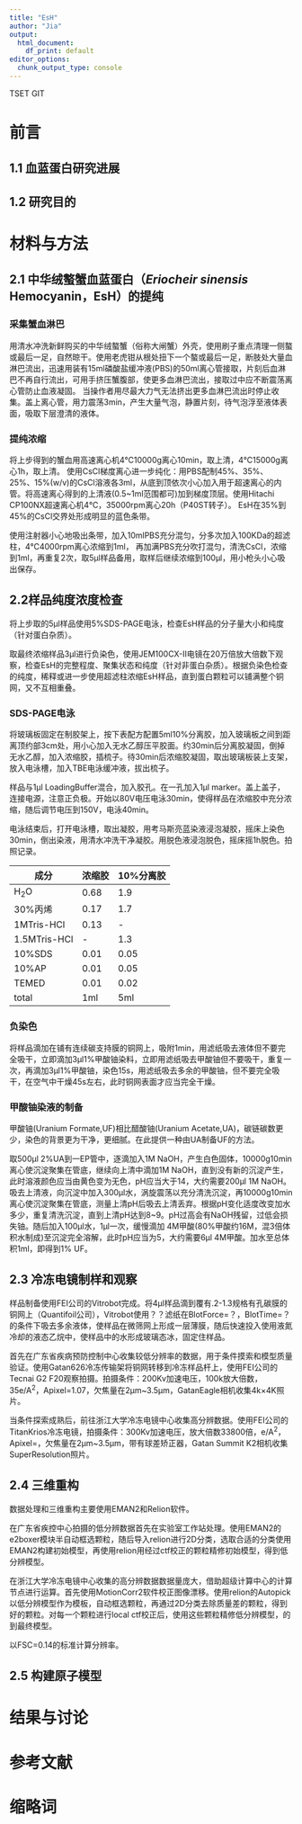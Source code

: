```yaml
---
title: "EsH"
author: "Jia"
output: 
  html_document: 
    df_print: default
editor_options: 
  chunk_output_type: console
---
```


TSET GIT

# 前言

## 1.1 血蓝蛋白研究进展

## 1.2 研究目的

# 材料与方法
## 2.1 中华绒螯蟹血蓝蛋白（*Eriocheir sinensis* Hemocyanin，EsH）的提纯
### 采集蟹血淋巴
用清水冲洗新鲜购买的中华绒螯蟹（俗称大闸蟹）外壳，使用刷子重点清理一侧螯或最后一足，自然晾干。使用老虎钳从根处扭下一个螯或最后一足，断肢处大量血淋巴流出，迅速用装有15ml磷酸盐缓冲液(PBS)的50ml离心管接取，片刻后血淋巴不再自行流出，可用手挤压蟹腹部，使更多血淋巴流出，接取过中应不断震荡离心管防止血液凝固。 当操作者用尽最大力气无法挤出更多血淋巴流出时停止收集。盖上离心管，用力震荡3min，产生大量气泡，静置片刻，待气泡浮至液体表面，吸取下层澄清的液体。

### 提纯浓缩
将上步得到的蟹血用高速离心机4℃10000g离心10min，取上清，4℃15000g离心1h，取上清。
使用CsCl梯度离心进一步纯化：用PBS配制45%、35%、25%、15%(w/v)的CsCl溶液各3ml，从底到顶依次小心加入用于超速离心的内管。将高速离心得到的上清液(0.5~1ml范围都可)加到梯度顶层。使用Hitachi CP100NX超速离心机4℃，35000rpm离心20h（P40ST转子）。
EsH在35%到45%的CsCl交界处形成明显的蓝色条带。

使用注射器小心地吸出条带，加入10mlPBS充分混匀，分多次加入100KDa的超滤柱，4℃4000rpm离心浓缩到1ml，
再加满PBS充分吹打混匀，清洗CsCl，浓缩到1ml，再重复2次，取5μl样品备用，取样后继续浓缩到100μl，用小枪头小心吸出保存。

## 2.2样品纯度浓度检查
将上步取的5μl样品使用5%SDS-PAGE电泳，检查EsH样品的分子量大小和纯度（针对蛋白杂质）。

取最终浓缩样品3μl进行负染色，使用JEM100CX-II电镜在20万倍放大倍数下观察，检查EsH的完整程度、聚集状态和纯度（针对非蛋白杂质）。根据负染色检查的纯度，稀释或进一步使用超滤柱浓缩EsH样品，直到蛋白颗粒可以铺满整个铜网，又不互相重叠。

### SDS-PAGE电泳
将玻璃板固定在制胶架上，按下表配方配置5ml10%分离胶，加入玻璃板之间到距离顶约部3cm处，用小心加入无水乙醇压平胶面。约30min后分离胶凝固，倒掉无水乙醇，加入浓缩胶，插梳子。待30min后浓缩胶凝固，取出玻璃板装上支架，放入电泳槽，加入TBE电泳缓冲液，拔出梳子。

样品与1μl LoadingBuffer混合，加入胶孔。在一孔加入1μl marker。盖上盖子，连接电源，注意正负极。开始以80V电压电泳30min，使得样品在浓缩胶中充分浓缩，随后调节电压到150V，电泳40min。

电泳结束后，打开电泳槽，取出凝胶，用考马斯亮蓝染液浸泡凝胶，摇床上染色30min，倒出染液，用清水冲洗干净凝胶。用脱色液浸泡脱色，摇床摇1h脱色。拍照记录。

成分 | 浓缩胶 | 10%分离胶
---|---|---
H~2~O|0.68|1.9
30%丙烯|0.17|1.7
1MTris-HCl|0.13|-
1.5MTris-HCl|-|1.3
10%SDS|0.01|0.05
10%AP|0.01|0.05
TEMED|0.01|0.02
total|1ml|5ml

### 负染色
将样品滴加在铺有连续碳支持膜的铜网上，吸附1min，用滤纸吸去液体但不要完全吸干，立即滴加3μl1%甲酸铀染料，立即用滤纸吸去甲酸铀但不要吸干，重复一次，再滴加3μl1%甲酸铀，染色15s，用滤纸吸去多余的甲酸铀，但不要完全吸干，在空气中干燥45s左右，此时铜网表面才应当完全干燥。

### 甲酸铀染液的制备
甲酸铀(Uranium Formate,UF)相比醋酸铀(Uranium Acetate,UA)，碳链碳数更少，染色的背景更为干净，更细腻。在此提供一种由UA制备UF的方法。

取500μl 2%UA到一EP管中，逐滴加入1M NaOH，产生白色固体，10000g10min离心使沉淀聚集在管底，继续向上清中滴加1M NaOH，直到没有新的沉淀产生，此时溶液颜色应当由黄色变为无色，pH应当大于14，大约需要200μl 1M NaOH。吸去上清液，向沉淀中加入300μl水，涡旋震荡以充分清洗沉淀，再10000g10min离心使沉淀聚集在管底，测量上清pH后吸去上清丢弃。根据pH变化适度改变加水多少，重复清洗沉淀，直到上清pH达到8\~9。pH过高会有NaOH残留，过低会损失铀。随后加入100μl水，1μl一次，缓慢滴加 4M甲酸(80%甲酸约16M，混3倍体积水制成)至沉淀完全溶解，此时pH应当为5，大约需要6μl 4M甲酸。加水至总体积1ml，即得到1% UF。

## 2.3 冷冻电镜制样和观察
样品制备使用FEI公司的Vitrobot完成。将4μl样品滴到覆有.2-1.3规格有孔碳膜的铜网上（Quantifoil公司），Vitrobot使用？？滤纸在BlotForce=？，BlotTime=？的条件下吸去多余液体，使样品在微筛网上形成一层薄膜，随后快速投入使用液氮冷却的液态乙烷中，使样品中的水形成玻璃态冰，固定住样品。

首先在广东省疾病预防控制中心收集较低分辨率的数据，用于条件摸索和模型质量验证。使用Gatan626冷冻传输架将铜网转移到冷冻样品杆上，使用FEI公司的Tecnai G2 F20观察拍摄。拍摄条件：200Kv加速电压，100k放大倍数，35e/A^2^，Apixel=1.07，欠焦量在2μm\~3.5μm，GatanEagle相机收集4k×4K照片。

当条件探索成熟后，前往浙江大学冷冻电镜中心收集高分辨数据。使用FEI公司的TitanKrios冷冻电镜，拍摄条件：300Kv加速电压，放大倍数33800倍，e/A^2^，Apixel=，欠焦量在2μm\~3.5μm，带有球差矫正器，Gatan Summit K2相机收集SuperResolution照片。

## 2.4 三维重构

数据处理和三维重构主要使用EMAN2和Relion软件。

在广东省疾控中心拍摄的低分辨数据首先在实验室工作站处理。使用EMAN2的e2boxer模块半自动框选颗粒，随后导入relion进行2D分类，选取合适的分类使用EMAN2构建初始模型，再使用relion用经过ctf校正的颗粒精修初始模型，得到低分辨模型。

在浙江大学冷冻电镜中心收集的高分辨数据数据量庞大，借助超级计算中心的计算节点进行运算。首先使用MotionCorr2软件校正图像漂移。使用relion的Autopick以低分辨模型作为模板，自动框选颗粒，再通过2D分类去除质量差的颗粒，得到好的颗粒。对每一个颗粒进行local ctf校正后，使用这些颗粒精修低分辨模型，的到最终模型。

以FSC=0.14的标准计算分辨率。


## 2.5 构建原子模型


# 结果与讨论

# 参考文献

# 缩略词
